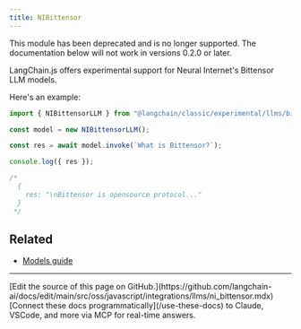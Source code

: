 ```yaml
---
title: NIBittensor
---
```


<Warning>
This module has been deprecated and is no longer supported. The documentation below will not work in versions 0.2.0 or later.
</Warning>

LangChain.js offers experimental support for Neural Internet's Bittensor LLM models.

Here's an example:

```typescript
import { NIBittensorLLM } from "@langchain/classic/experimental/llms/bittensor";

const model = new NIBittensorLLM();

const res = await model.invoke(`What is Bittensor?`);

console.log({ res });

/*
  {
    res: "\nBittensor is opensource protocol..."
  }
 */
```

## Related


- [Models guide](/oss/javascript/langchain/models)

---

<Callout icon="pen-to-square" iconType="regular">
    [Edit the source of this page on GitHub.](https://github.com/langchain-ai/docs/edit/main/src/oss/javascript/integrations/llms/ni_bittensor.mdx)
</Callout>
<Tip icon="terminal" iconType="regular">
    [Connect these docs programmatically](/use-these-docs) to Claude, VSCode, and more via MCP for    real-time answers.
</Tip>
